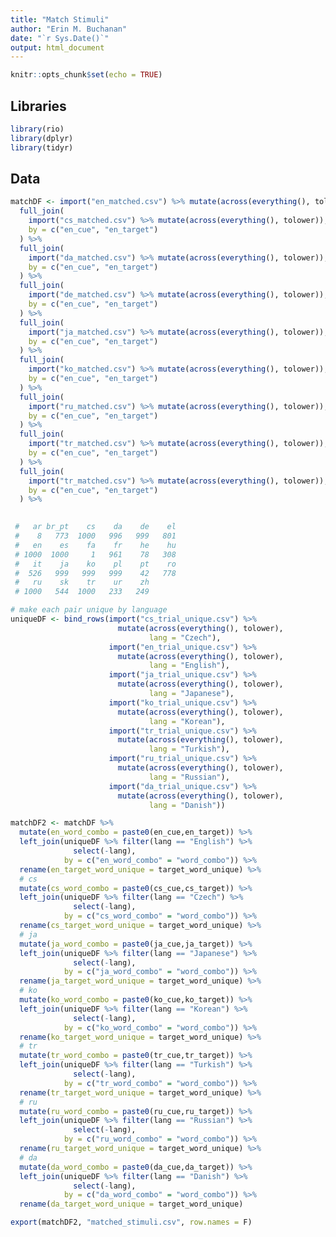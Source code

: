 ```yaml
---
title: "Match Stimuli"
author: "Erin M. Buchanan"
date: "`r Sys.Date()`"
output: html_document
---
```


```r
knitr::opts_chunk$set(echo = TRUE)
```

## Libraries 

```r
library(rio)
library(dplyr)
library(tidyr)
```

## Data

```r
matchDF <- import("en_matched.csv") %>% mutate(across(everything(), tolower)) %>% 
  full_join(
    import("cs_matched.csv") %>% mutate(across(everything(), tolower)), 
    by = c("en_cue", "en_target")
  ) %>% 
  full_join(
    import("da_matched.csv") %>% mutate(across(everything(), tolower)), 
    by = c("en_cue", "en_target")
  ) %>% 
  full_join(
    import("de_matched.csv") %>% mutate(across(everything(), tolower)), 
    by = c("en_cue", "en_target")
  ) %>% 
  full_join(
    import("ja_matched.csv") %>% mutate(across(everything(), tolower)), 
    by = c("en_cue", "en_target")
  ) %>% 
  full_join(
    import("ko_matched.csv") %>% mutate(across(everything(), tolower)), 
    by = c("en_cue", "en_target")
  ) %>% 
  full_join(
    import("ru_matched.csv") %>% mutate(across(everything(), tolower)), 
    by = c("en_cue", "en_target")
  ) %>% 
  full_join(
    import("tr_matched.csv") %>% mutate(across(everything(), tolower)), 
    by = c("en_cue", "en_target")
  ) %>% 
  full_join(
    import("tr_matched.csv") %>% mutate(across(everything(), tolower)), 
    by = c("en_cue", "en_target")
  ) %>% 
  

 #   ar br_pt    cs    da    de    el 
 #    8   773  1000   996   999   801 
 #   en    es    fa    fr    he    hu 
 # 1000  1000     1   961    78   308 
 #   it    ja    ko    pl    pt    ro 
 #  526   999   999   999    42   778 
 #   ru    sk    tr    ur    zh 
 # 1000   544  1000   233   249 

# make each pair unique by language 
uniqueDF <- bind_rows(import("cs_trial_unique.csv") %>% 
                        mutate(across(everything(), tolower),
                               lang = "Czech"),
                      import("en_trial_unique.csv") %>% 
                        mutate(across(everything(), tolower), 
                               lang = "English"),
                      import("ja_trial_unique.csv") %>% 
                        mutate(across(everything(), tolower),
                               lang = "Japanese"),
                      import("ko_trial_unique.csv") %>% 
                        mutate(across(everything(), tolower), 
                               lang = "Korean"), 
                      import("tr_trial_unique.csv") %>% 
                        mutate(across(everything(), tolower),
                               lang = "Turkish"),
                      import("ru_trial_unique.csv") %>% 
                        mutate(across(everything(), tolower),
                               lang = "Russian"), 
                      import("da_trial_unique.csv") %>% 
                        mutate(across(everything(), tolower),
                               lang = "Danish")) 

matchDF2 <- matchDF %>% 
  mutate(en_word_combo = paste0(en_cue,en_target)) %>% 
  left_join(uniqueDF %>% filter(lang == "English") %>% 
              select(-lang), 
            by = c("en_word_combo" = "word_combo")) %>% 
  rename(en_target_word_unique = target_word_unique) %>% 
  # cs
  mutate(cs_word_combo = paste0(cs_cue,cs_target)) %>%
  left_join(uniqueDF %>% filter(lang == "Czech") %>% 
              select(-lang), 
            by = c("cs_word_combo" = "word_combo")) %>% 
  rename(cs_target_word_unique = target_word_unique) %>% 
  # ja
  mutate(ja_word_combo = paste0(ja_cue,ja_target)) %>%
  left_join(uniqueDF %>% filter(lang == "Japanese") %>% 
              select(-lang), 
            by = c("ja_word_combo" = "word_combo")) %>% 
  rename(ja_target_word_unique = target_word_unique) %>% 
  # ko
  mutate(ko_word_combo = paste0(ko_cue,ko_target)) %>%
  left_join(uniqueDF %>% filter(lang == "Korean") %>% 
              select(-lang), 
            by = c("ko_word_combo" = "word_combo")) %>% 
  rename(ko_target_word_unique = target_word_unique) %>% 
  # tr
  mutate(tr_word_combo = paste0(tr_cue,tr_target)) %>%
  left_join(uniqueDF %>% filter(lang == "Turkish") %>% 
              select(-lang), 
            by = c("tr_word_combo" = "word_combo")) %>% 
  rename(tr_target_word_unique = target_word_unique) %>% 
  # ru
  mutate(ru_word_combo = paste0(ru_cue,ru_target)) %>%
  left_join(uniqueDF %>% filter(lang == "Russian") %>% 
              select(-lang), 
            by = c("ru_word_combo" = "word_combo")) %>% 
  rename(ru_target_word_unique = target_word_unique) %>% 
  # da
  mutate(da_word_combo = paste0(da_cue,da_target)) %>%
  left_join(uniqueDF %>% filter(lang == "Danish") %>% 
              select(-lang), 
            by = c("da_word_combo" = "word_combo")) %>% 
  rename(da_target_word_unique = target_word_unique) 

export(matchDF2, "matched_stimuli.csv", row.names = F)
```

